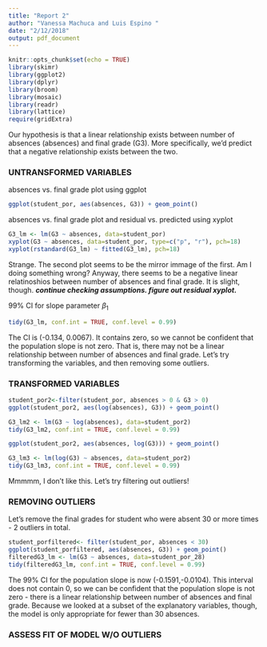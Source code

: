 ```yaml
---
title: "Report 2"
author: "Vanessa Machuca and Luis Espino "
date: "2/12/2018"
output: pdf_document
---
```


```r
knitr::opts_chunk$set(echo = TRUE)
library(skimr)
library(ggplot2)
library(dplyr)
library(broom)
library(mosaic)
library(readr)
library(lattice)
require(gridExtra)
```

Our hypothesis is that a linear relationship exists between number of absences (absences) and final grade (G3). More specifically, we’d predict that a negative relationship exists between the two.  

### UNTRANSFORMED VARIABLES ###

absences vs. final grade plot using ggplot

```r
ggplot(student_por, aes(absences, G3)) + geom_point() 
```

absences vs. final grade plot and residual vs. predicted using xyplot
```r
G3_lm <- lm(G3 ~ absences, data=student_por)
xyplot(G3 ~ absences, data=student_por, type=c("p", "r"), pch=18)
xyplot(rstandard(G3_lm) ~ fitted(G3_lm), pch=18)
```
Strange. The second plot seems to be the mirror immage of the first. Am I doing something wrong? Anyway, there seems to be a negative linear relatinoshios between number of absences and final grade. It is slight, though. 
***
continue checking assumptions. figure out residual xyplot. 
***

99% CI for slope parameter $\beta_1$

```r
tidy(G3_lm, conf.int = TRUE, conf.level = 0.99)
```
The CI is (-0.134, 0.0067). It contains zero, so we cannot be confident that the population slope is not zero. That is, there may not be a linear relationship between number of absences and final grade. Let's try transforming the variables, and then removing some outliers.

### TRANSFORMED VARIABLES ###


```r
student_por2<-filter(student_por, absences > 0 & G3 > 0)
ggplot(student_por2, aes(log(absences), G3)) + geom_point() 

G3_lm2 <- lm(G3 ~ log(absences), data=student_por2)
tidy(G3_lm2, conf.int = TRUE, conf.level = 0.99)
```


```r
ggplot(student_por2, aes(absences, log(G3))) + geom_point() 

G3_lm3 <- lm(log(G3) ~ absences, data=student_por2)
tidy(G3_lm3, conf.int = TRUE, conf.level = 0.99)
```

Mmmmm, I don't like this. Let's try filtering out outliers! 


### REMOVING OUTLIERS ###

Let's remove the final grades for student who were absent 30 or more times - 2 outliers in total.

```r
student_porfiltered<- filter(student_por, absences < 30)
ggplot(student_porfiltered, aes(absences, G3)) + geom_point() 
filteredG3_lm <- lm(G3 ~ absences, data=student_por_28)
tidy(filteredG3_lm, conf.int = TRUE, conf.level = 0.99)
```
The 99% CI for the population slope is now (-0.1591,-0.0104). This interval does not contain 0, so we can be confident that the population slope is not zero - there is a linear relationship between number of absences and final grade. Because we looked at a subset of the explanatory variables, though, the model is only appropriate for fewer than 30 absences.

### ASSESS FIT OF MODEL W/O OUTLIERS ###


